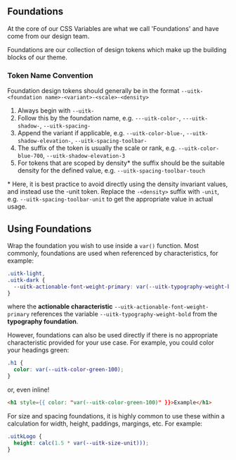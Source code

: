 
<Meta title="Documentation/Styles and Theming/Foundations/Introduction" />

## Foundations

At the core of our CSS Variables are what we call 'Foundations' and have come from our design team.

Foundations are our collection of design tokens which make up the building blocks of our theme.

### Token Name Convention

Foundation design tokens should generally be in the format `--uitk-<foundation name>-<variant>-<scale>-<density>`

1. Always begin with `--uitk-`
2. Follow this by the foundation name, e.g. `---uitk-color-`, `---uitk-shadow-`, `--uitk-spacing-`
3. Append the variant if applicable, e.g. `--uitk-color-blue-`, `--uitk-shadow-elevation-`, `--uitk-spacing-toolbar-`
4. The suffix of the token is usually the scale or rank, e.g. `--uitk-color-blue-700`, `--uitk-shadow-elevation-3`
5. For tokens that are scoped by density\* the suffix should be the suitable density for the defined value, e.g. `--uitk-spacing-toolbar-touch`

\* Here, it is best practice to avoid directly using the density invariant values, and instead use the -unit token. Replace the `-<density>` suffix with `-unit`, e.g. `--uitk-spacing-toolbar-unit` to get the appropriate value in actual usage.

## Using Foundations

Wrap the foundation you wish to use inside a `var()` function. Most commonly, foundations are used when referenced by characteristics, for example:

```css
.uitk-light,
.uitk-dark {
  --uitk-actionable-font-weight-primary: var(--uitk-typography-weight-bold);
}
```

where the **actionable characteristic** `--uitk-actionable-font-weight-primary` references the variable `--uitk-typography-weight-bold` from the **typography foundation**.

However, foundations can also be used directly if there is no appropriate characteristic provided for your use case. For example, you could color your headings green:

```css
.h1 {
  color: var(--uitk-color-green-100);
}
```

or, even inline!

```html
<h1 style={{ color: "var(--uitk-color-green-100)" }}>Example</h1>
```

For size and spacing foundations, it is highly common to use these within a calculation for width, height, paddings, margings, etc. For example:

```css
.uitkLogo {
  height: calc(1.5 * var(--uitk-size-unit)));
}
```
